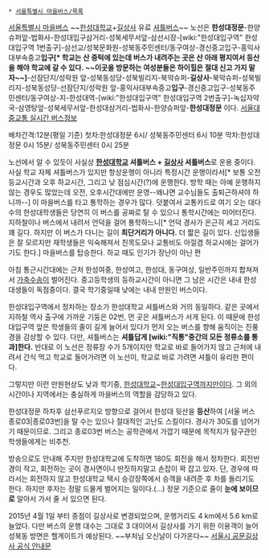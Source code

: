  * [[서울특별시 마을버스/목록]]

[[서울특별시 마을버스]]
~~[[한성대학교]]+[[길상사]] 유료 [[셔틀]]버스~~
노선은 '''한성대정문'''-한양슈퍼앞-법화사-한성대입구삼거리-성북세무서앞-삼선시장-[wiki:"한성대입구역" 한성대입구역 1번출구]-삼선교/성북문화원-성북동주민센터/동구여상-경신중고입구-홍익사대부속중고'''입구[* 학교는 산 중턱에 있는데 버스가 내려주는 곳은 산 아래 평지여서 등산을 해야 학교에 갈 수 있다. ~~이곳을 방문하는 여성분들은 하이힐은 절대 신고 가지 말자~~]'''-선잠단지/성락원 앞-성북동성당-성북빌리지-북악슈퍼-'''길상사'''-북악슈퍼-성북빌리지-성북동성당-선잠단지/성락원 앞-홍익사대부속중고'''입구'''-경신중고입구-성북동주민센터/동구여상-지-한성대역-[wiki:"한성대입구역" 한성대입구역 2번출구]-녹십자약국-삼영탕앞-성북세무서앞-한성대삼거리-법화사-한양슈퍼앞-'''한성대정문''' 이다. 
[http://bus.go.kr/searchResult6.jsp?searchName=7,02,20 서울대중교통 실시간 버스정보]

배차간격:12분(평일 기준) 
첫차:한성대정문 6시/ 성북동주민센터 6시 10분 
막차:한성대정문 0시 15분/ 성북동주민센터 0시 25분

노선에서 알 수 있듯이 사실상 '''[[한성대학교]] 셔틀버스 + [[길상사]] 셔틀버스'''로 운용 중이다. 사실 학교 자체 셔틀버스가 있지만 항상운행이 아니라 특정시간 운행이라서[* 보통 오전 등교시간과 오후 하교시간, 그리고 낮 점심시간(?)에 운행한다. 방학 때는 아예 운행하지 않는 경우도 많았는데 오전, 오후시간대에만 운영--왜냐면 교수님들도 출퇴근하셔야 하니까--] 이 마을버스를 타고 통학하는 경우가 많다. 덧붙여서 교통카드로 여기 오는 대다수의 한성대학생들은 당연히 이 버스를 공짜로 탈 수 있으니 통학시간에는 미어터진다. 지하철이나 버스에서 내려서 언덕을 걸어 통학하느니[* 언덕 경사가 은근히 세고 거리도 꽤 길다. 하지만 이 버스가 다니는 길이 '''최단거리가 아니다.''' 더 짧은 길이 있다. 신입생들은 잘 모르지만 재학생들은 익숙해져서 친목도모나 교통비도 아낄겸 하교시에는 걸어가기도 한다.] 마을버스를 탑승한다. 하교 때도 인기가 장난이 아닌 편

아침 통근시간대에는 근처 한성여중, 한성여고, 한성대, 동구여상, 일반주민까지 합쳐져서 [[가축수송]]이 벌어진다. 중고등학생의 등하교시간이 아니면 그 남은 시간은 내내 한성대생들이 독점중이다. 결국 학기중일때 낮에는 내내 만원인 버스이다.

한성대입구역에서 정차하는 장소가 한성대학교 셔틀버스와 거의 동일하다. 같은 곳에서 지하철 역사 출구에 가까운 기둥은 02번, 먼 곳은 셔틀버스가 서게 된다. 이 때문에 한성대입구역 앞은 학생들의 줄이 길게 늘어서 있다가 먼저 오는 버스를 향해 움직이는 진풍경을 감상할 수 있다. 다만, 셔틀버스는 '''셔틀답게 [wiki:"직통"중간의 모든 정류소를 통과]한다.''' 반대로 이 노선은 정류장 수가 5개이지만 학교로 바로 들어가지 않고 근처에 내려서 간식 먹고 학교로 들어가려면 이 노선이, 학교로 바로 가려면 셔틀이 유리한 편이다.

그렇지만 이런 만원현상도 낮과 학기중, [[한성대학교]]~[[한성대입구역]]까지만이다. 그 외의 시간이나 지역에서는 충실하게 마을버스의 역할을 감당하고 있다.

한성대정문 하차후 삼선푸르지오 방향으로 걸어서 한성대 뒷산을 '''등산'''하여 [서울 버스 종로03|종로03번]을 탈 수는 있으나 절대적인 고난도 스킬이다. 경사가 30도를 넘어가기 때문이므로. 그리고 종로03번 버스는 공학관에서 가깝기 때문에 목적지가 탐구관인 학생들에게는 비추천.

방송으로도 안내해 주지만 한성대학교에 도착하면 180도 회전을 해서 정차한다. 회전반경이 작고, 회전하는 곳이 경사면이니 딴짓하지말고 손잡이 꽉 잡고 있자. 단, 경우에 따라서는 회전하지 않고 한성대학교 택시 승강장쪽에서 승객을 내려준 후 차를 돌리기도 한다. 하지만 후자는 정말 드물게 벌어지는 일이다.(...) 정문 기준으로 줄이 '''눈에 보이므로''' 알아서 가서 줄 서 있으면 된다.

2015년 4월 1일 부터 종점이 길상사로 변경되었으며, 운행거리도 4 km에서 5.6 km로 늘었다. 다만 버스의 운행 대수는  그대로 3 대이어서 길상사를 가기 위한 이용객이 늘어 성북동 방면은 헬게이트가 예상된다. ~~부처님 오신날이 다가온다~~ [http://opengov.seoul.go.kr/sanction/4172535 서울시 공문][http://kilsangsa.info/aaa_mobile/qnda/view.asp?CURPAGE=1&N_M=comt&N_T=comt_01&N_L=list&N_F=qnda&N_P=comt_0101&N_S=&DB_SEARCH=&DB_FIND=&DB_CNT=7267&DB_REF=2635 길상사 공식 안내문]
